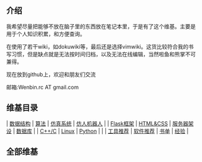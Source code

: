 == 介绍 ==
我希望尽量把能够不放在脑子里的东西放在笔记本里，于是有了这个维基。主要是用于个人知识积累，和方便查询。

在使用了若干wiki，如dokuwiki等，最后还是选择vimwiki。这货比较符合我的书写习惯，但是缺点就是无法按时间归档，以及无法在线编辑，当然啦鱼和熊掌不可兼得。

现在放到github上，欢迎和朋友们交流

邮箱:Wenbin.rc AT gmail.com
== 维基目录 ==
| [[./datastructure/datastructure|数据结构]] | [[./algorithm/algorithm|算法]]   | [[./simulation/sim|仿真系统]]  | [[./robot/humanoid|仿人机器人]]  |
| [[./flask/flask|Flask框架]]                | [[./web_design/design|HTML&CSS]] | [[./server/server|服务器架设]] | [[./database/db|数据库]]         |
| [[./cpp/cpp|C++/C]]                        | [[./linux/linux| Linux]]         | [[./python/python|Python]]     |                                  |
| [[./tools/tools|工具推荐]]                 | [[./tools/software|软件推荐]]    | [[./book/booklist|书单]]       | [[./experience/experience|经验]] |

== 全部维基 ==
